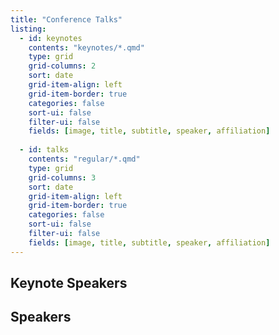 ```yaml
---
title: "Conference Talks"
listing:
  - id: keynotes
    contents: "keynotes/*.qmd"
    type: grid
    grid-columns: 2
    sort: date
    grid-item-align: left
    grid-item-border: true
    categories: false
    sort-ui: false
    filter-ui: false
    fields: [image, title, subtitle, speaker, affiliation]
    
  - id: talks 
    contents: "regular/*.qmd"
    type: grid
    grid-columns: 3
    sort: date
    grid-item-align: left
    grid-item-border: true
    categories: false
    sort-ui: false
    filter-ui: false
    fields: [image, title, subtitle, speaker, affiliation]
---
```


## Keynote Speakers

:::{#keynotes}
:::

## Speakers

:::{#talks}
:::
